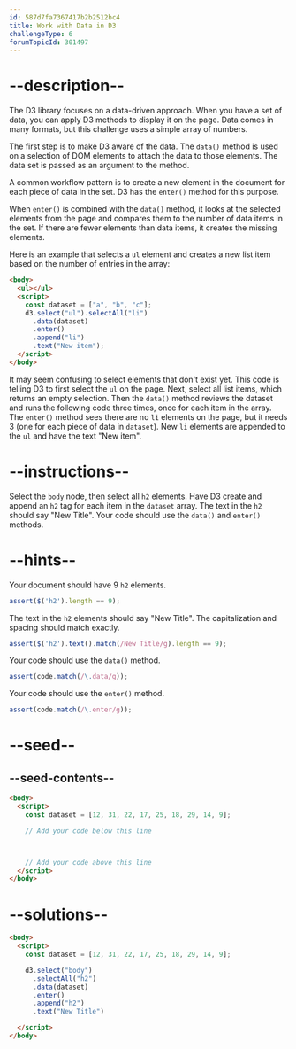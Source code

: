 ```yaml
---
id: 587d7fa7367417b2b2512bc4
title: Work with Data in D3
challengeType: 6
forumTopicId: 301497
---
```


# --description--

The D3 library focuses on a data-driven approach. When you have a set of data, you can apply D3 methods to display it on the page. Data comes in many formats, but this challenge uses a simple array of numbers.

The first step is to make D3 aware of the data. The `data()` method is used on a selection of DOM elements to attach the data to those elements. The data set is passed as an argument to the method.

A common workflow pattern is to create a new element in the document for each piece of data in the set. D3 has the `enter()` method for this purpose.

When `enter()` is combined with the `data()` method, it looks at the selected elements from the page and compares them to the number of data items in the set. If there are fewer elements than data items, it creates the missing elements.

Here is an example that selects a `ul` element and creates a new list item based on the number of entries in the array:

```html
<body>
  <ul></ul>
  <script>
    const dataset = ["a", "b", "c"];
    d3.select("ul").selectAll("li")
      .data(dataset)
      .enter()
      .append("li")
      .text("New item");
  </script>
</body>
```

It may seem confusing to select elements that don't exist yet. This code is telling D3 to first select the `ul` on the page. Next, select all list items, which returns an empty selection. Then the `data()` method reviews the dataset and runs the following code three times, once for each item in the array. The `enter()` method sees there are no `li` elements on the page, but it needs 3 (one for each piece of data in `dataset`). New `li` elements are appended to the `ul` and have the text "New item".

# --instructions--

Select the `body` node, then select all `h2` elements. Have D3 create and append an `h2` tag for each item in the `dataset` array. The text in the `h2` should say "New Title". Your code should use the `data()` and `enter()` methods.

# --hints--

Your document should have 9 `h2` elements.

```js
assert($('h2').length == 9);
```

The text in the `h2` elements should say "New Title". The capitalization and spacing should match exactly.

```js
assert($('h2').text().match(/New Title/g).length == 9);
```

Your code should use the `data()` method.

```js
assert(code.match(/\.data/g));
```

Your code should use the `enter()` method.

```js
assert(code.match(/\.enter/g));
```

# --seed--

## --seed-contents--

```html
<body>
  <script>
    const dataset = [12, 31, 22, 17, 25, 18, 29, 14, 9];

    // Add your code below this line



    // Add your code above this line
  </script>
</body>
```

# --solutions--

```html
<body>
  <script>
    const dataset = [12, 31, 22, 17, 25, 18, 29, 14, 9];

    d3.select("body")
      .selectAll("h2")
      .data(dataset)
      .enter()
      .append("h2")
      .text("New Title")

  </script>
</body>
```
